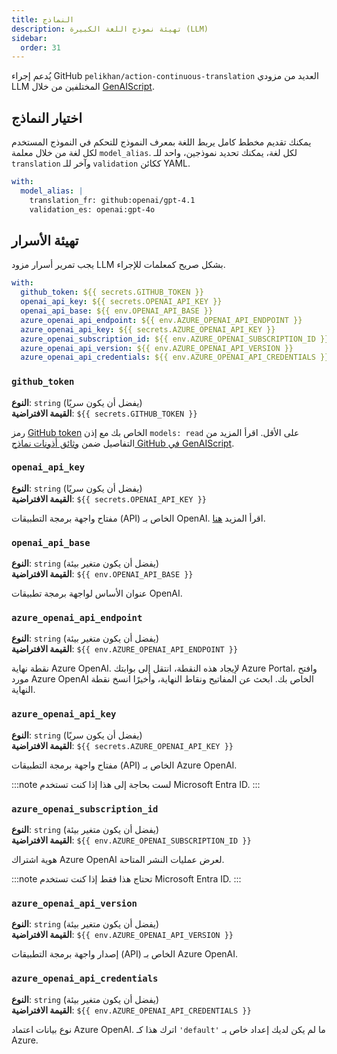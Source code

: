 ```yaml
---
title: النماذج
description: تهيئة نموذج اللغة الكبيرة (LLM)
sidebar:
  order: 31
---
```


يُدعم إجراء GitHub `pelikhan/action-continuous-translation` العديد من مزودي LLM المختلفين من خلال [GenAIScript](https://microsoft.github.io/genaiscript/configuration/).

## اختيار النماذج

يمكنك تقديم مخطط كامل يربط اللغة بمعرف النموذج للتحكم في النموذج المستخدم لكل لغة
من خلال معلمة `model_alias`.
لكل لغة، يمكنك تحديد نموذجين، واحد للـ `translation` وآخر للـ `validation` ككائن YAML.

```yaml
with:
  model_alias: |
    translation_fr: github:openai/gpt-4.1
    validation_es: openai:gpt-4o
```

## تهيئة الأسرار

يجب تمرير أسرار مزود LLM بشكل صريح كمعلمات للإجراء.

```yaml
with:
  github_token: ${{ secrets.GITHUB_TOKEN }}
  openai_api_key: ${{ secrets.OPENAI_API_KEY }}
  openai_api_base: ${{ env.OPENAI_API_BASE }}
  azure_openai_api_endpoint: ${{ env.AZURE_OPENAI_API_ENDPOINT }}
  azure_openai_api_key: ${{ secrets.AZURE_OPENAI_API_KEY }}
  azure_openai_subscription_id: ${{ env.AZURE_OPENAI_SUBSCRIPTION_ID }}
  azure_openai_api_version: ${{ env.AZURE_OPENAI_API_VERSION }}
  azure_openai_api_credentials: ${{ env.AZURE_OPENAI_API_CREDENTIALS }}
```

### `github_token`

**النوع**: `string` (يفضل أن يكون سريًا)\
**القيمة الافتراضية**: `${{ secrets.GITHUB_TOKEN }}`

رمز [GitHub token](https://github.com/settings/tokens) الخاص بك مع إذن `models: read` على الأقل.
اقرأ المزيد من التفاصيل ضمن [وثائق أذونات نماذج GitHub في GenAIScript](https://microsoft.github.io/genaiscript/reference/github-actions/#github-models-permissions).

### `openai_api_key`

**النوع**: `string` (يفضل أن يكون سريًا)\
**القيمة الافتراضية**: `${{ secrets.OPENAI_API_KEY }}`

مفتاح واجهة برمجة التطبيقات (API) الخاص بـ OpenAI.
اقرأ المزيد [هنا](https://help.openai.com/en/articles/4936850-where-do-i-find-my-openai-api-key).

### `openai_api_base`

**النوع**: `string` (يفضل أن يكون متغير بيئة)\
**القيمة الافتراضية**: `${{ env.OPENAI_API_BASE }}`

عنوان الأساس لواجهة برمجة تطبيقات OpenAI.

### `azure_openai_api_endpoint`

**النوع**: `string` (يفضل أن يكون متغير بيئة)\
**القيمة الافتراضية**: `${{ env.AZURE_OPENAI_API_ENDPOINT }}`

نقطة نهاية Azure OpenAI.
لإيجاد هذه النقطة، انتقل إلى بوابتك Azure Portal، وافتح مورد Azure OpenAI الخاص بك.
ابحث عن المفاتيح ونقاط النهاية، وأخيرًا انسخ نقطة النهاية.

### `azure_openai_api_key`

**النوع**: `string` (يفضل أن يكون سريًا)\
**القيمة الافتراضية**: `${{ secrets.AZURE_OPENAI_API_KEY }}`

مفتاح واجهة برمجة التطبيقات (API) الخاص بـ Azure OpenAI.

:::note
لست بحاجة إلى هذا إذا كنت تستخدم Microsoft Entra ID.
:::

### `azure_openai_subscription_id`

**النوع**: `string` (يفضل أن يكون متغير بيئة)\
**القيمة الافتراضية**: `${{ env.AZURE_OPENAI_SUBSCRIPTION_ID }}`

هوية اشتراك Azure OpenAI لعرض عمليات النشر المتاحة.

:::note
تحتاج هذا فقط إذا كنت تستخدم Microsoft Entra ID.
:::

### `azure_openai_api_version`

**النوع**: `string` (يفضل أن يكون متغير بيئة)\
**القيمة الافتراضية**: `${{ env.AZURE_OPENAI_API_VERSION }}`

إصدار واجهة برمجة التطبيقات (API) الخاص بـ Azure OpenAI.

### `azure_openai_api_credentials`

**النوع**: `string` (يفضل أن يكون متغير بيئة)\
**القيمة الافتراضية**: `${{ env.AZURE_OPENAI_API_CREDENTIALS }}`

نوع بيانات اعتماد Azure OpenAI.
اترك هذا كـ `'default'` ما لم يكن لديك إعداد خاص بـ Azure.
